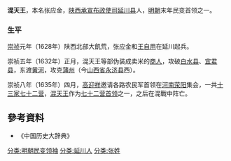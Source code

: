 {{Refimprove|time=2017-10-14T15:24:57+00:00}}
{{重寫}}

'''混天王'''，本名张应金，[[陕西承宣布政使司|陕西承宣布政使司]][[延川县|延川县]]人，[[明朝|明朝]]末年民变首领之一。

=== 生平 ===
[[崇祯|崇祯]]元年（1628年）陕西北部大飢荒，张应金和[[王自用|王自用]]在延川起兵。

崇祯五年（1632年）正月，混天王等部伪装成卖米的[[商人|商人]]，攻破[[白水县|白水县]]、[[宜君县|宜君县]]，东渡[[黄河|黄河]]，攻克[[蒲州|蒲州]]（今[[山西省|山西省]][[永济县|永济县]]西）。

崇祯八年（1635年）四月，[[高迎祥|高迎祥]]邀请各路农民军首领在[[河南|河南]][[荥阳|荥阳]]集会，一共[[十三家|十三家]][[七十二营|七十二营]]，[[混天王|混天王]]作为[[七十二营|七十二营]][[首领|首领]]之一，之后在混戰中阵亡。

==參考資料==
* 《中国历史大辞典》

[[分类:明朝民变领袖|分类:明朝民变领袖]]
[[分类:延川人|分类:延川人]]
[[分类:张姓|分类:张姓]]